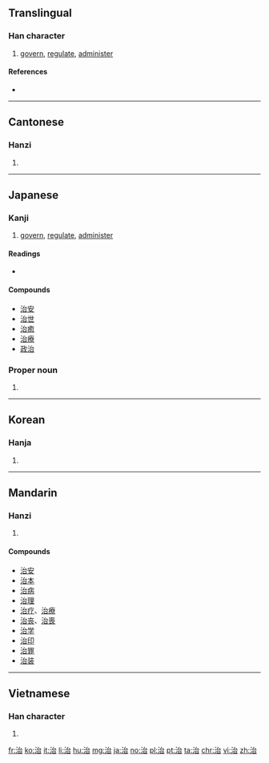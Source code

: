 {{character info/new}}
==Translingual==

===Han character===
{{Han char|rn=85|rad=水|as=05|sn=8|four=33160|canj=EIR|ids=⿰氵台}}

# [[govern]], [[regulate]], [[administer]]

====References====
* {{Han ref|kx=0614.070|dkj=17256|dj=1007.110|hdz=31599.060|uh=6CBB|ud=27835|bh=AA76|bd=43638}}

----

==Cantonese==

===Hanzi===
{{yue-hanzi|jyut=[[zi6]], [[ci4]]|y=ji6, chi4}}

# {{defn|lang=yue|sort=水05}}

----

==Japanese==

===Kanji===
{{ja-kanji|grade=4|rs=水05}}

# [[govern]], [[regulate]], [[administer]]

====Readings====
* {{ja-readings|goon=[[じ]] (ji)|kanon=[[ち]] (chi)|kun=[[おさめる]] ([[治める]], osameru), [[なおる]] ([[治る]], naoru), [[おさまる]] ([[治まる]], osamaru)}}

====Compounds====
* [[治安]]
* [[治世]]
* [[治癒]]
* [[治療]]
* [[政治]]

===Proper noun===
{{ja-pos|おさむ|proper}}

# {{given name|male|lang=ja|sort=おさむ}}

----

==Korean==

===Hanja===
{{ko-hanja|hangeul=치|eumhun=|rv=chi|mr=ch'i|y=chi}}

# {{defn|lang=ko|sort=水05}}

----

==Mandarin==

===Hanzi===
{{cmn-hanzi|pin=[[zhì]] ([[zhi4]])|wg=[[chih4|chih<sup>4</sup>]]}}

# {{defn|lang=cmn|sort=水05}}

====Compounds====
* [[治安]]
* [[治本]]
* [[治病]]
* [[治理]]
* [[治疗]]、[[治療]]
* [[治丧]]、[[治喪]]
* [[治学]]
* [[治印]]
* [[治罪]]
* [[治装]]

----

==Vietnamese==

===Han character===
{{vi-hantu|[[trị]], [[chệ]], [[trịa]], [[trì]], [[dức]]|rs=水05}}

# {{defn|lang=vi|sort=水05}}

[[fr:治]]
[[ko:治]]
[[it:治]]
[[li:治]]
[[hu:治]]
[[mg:治]]
[[ja:治]]
[[no:治]]
[[pl:治]]
[[pt:治]]
[[ta:治]]
[[chr:治]]
[[vi:治]]
[[zh:治]]